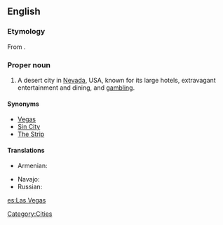 ==English==
{{wikipedia}}

===Etymology===
From {{etyl|es}} {{term|las|lang=es}} {{term|vegas||the meadows|lang=es}}.

===Proper noun===
{{en-proper-noun}}

# A desert city in [[Nevada]], USA, known for its large hotels, extravagant entertainment and dining, and [[gambling]].

====Synonyms====
* [[Vegas]]
* [[Sin City]]
* [[The Strip]]

====Translations====
{{trans-top|city}}
* Armenian: {{t-|hy|Լաս Վեգաս|tr=Las Vegas|sc=Armn|xs=Armenian}}
{{trans-mid}}
* Navajo: {{tø|nv|Naʼazhoosh}}
* Russian: {{t|ru|Лас-Вегас|m|tr=Las-Vegas|sc=Cyrl}}
{{trans-bottom}}

{{anagrams:en/aaeglssv}}
[[Category:Cities]]

[[es:Las Vegas]]